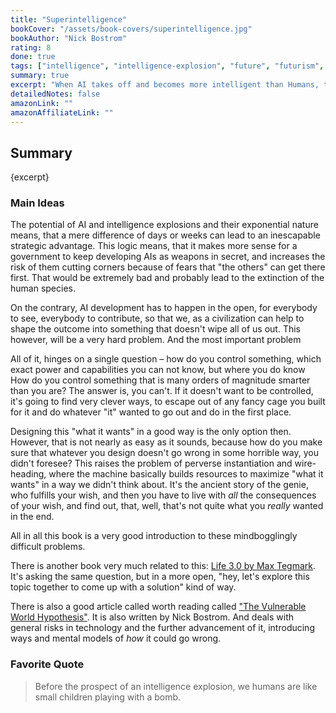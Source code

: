 ```yaml
---
title: "Superintelligence"
bookCover: "/assets/book-covers/superintelligence.jpg"
bookAuthor: "Nick Bostrom"
rating: 8
done: true
tags: ["intelligence", "intelligence-explosion", "future", "futurism", "science", "progress", "dangers", "problems", "AI", "machine learning", "philosophy", "engineering", "doubts"]
summary: true
excerpt: "When AI takes off and becomes more intelligent than Humans, there are a lot of scenarios that are potentially wiping out humans. This is a detailled analysis of how these scenarios might unfold, discussing strategies and ways to potentially avoid them. The main takeaway, superintelligent machines can be extremely bad, in many different, and surprising ways. And most of them are as obvious and hostile as SkyNet."
detailedNotes: false
amazonLink: ""
amazonAffiliateLink: ""
---
```


## Summary

<p>{excerpt}</p>

### Main Ideas 

The potential of AI and intelligence explosions and their exponential nature means, that a mere difference of days or weeks can lead to an inescapable strategic advantage. This logic means, that it makes more sense for a government to keep developing AIs as weapons in secret, and increases the risk of them cutting corners because of fears that "the others" can get there first. That would be extremely bad and probably lead to the extinction of the human species. 

On the contrary, AI development has to happen in the open, for everybody to see, everybody to contribute, so that we, as a civilization can help to shape the outcome into something that doesn't wipe all of us out. This however, will be a very hard problem. And the most important problem 

All of it, hinges on a single question – how do you control something, which exact power and capabilities you can not know, but where you do know
How do you control something that is many orders of magnitude smarter than you are? The answer is, you can't. If it doesn't want to be controlled, it's going to find very clever ways, to escape out of any fancy cage you built for it and do whatever "it" wanted to go out and do in the first place. 

Designing this "what it wants" in a good way is the only option then. However, that is not nearly as easy as it sounds, because how do you make sure that whatever you design doesn't go wrong in some horrible way, you didn't foresee? This raises the problem of perverse instantiation and wire-heading, where the machine basically builds resources to maximize "what it wants" in a way we didn't think about. It's the ancient story of the genie, who fulfills your wish, and then you have to live with *all* the consequences of your wish, and find out, that, well, that's not quite what you *really* wanted in the end. 

All in all this book is a very good introduction to these mindbogglingly difficult problems.

There is another book very much related to this: [Life 3.0 by Max Tegmark](/booknotes/life-3-0). It's asking the same question, but in a more open, "hey, let's explore this topic together to come up with a solution" kind of way. 

There is also a good article called worth reading called ["The Vulnerable World Hypothesis"](https://nickbostrom.com/papers/vulnerable.pdf). It is also written by Nick Bostrom. And deals with general risks in technology and the further advancement of it, introducing ways and mental models of *how* it could go wrong.

### Favorite Quote

> Before the prospect of an intelligence explosion, we humans are like small children playing with a bomb.
